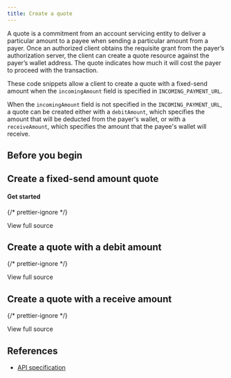 ```yaml
---
title: Create a quote
---
```



A quote is a commitment from an account servicing entity to deliver a particular amount to a payee when sending a particular amount from a payer. Once an authorized client obtains the requisite grant from the payer’s authorization server, the client can create a quote resource against the payer’s wallet address. The quote indicates how much it will cost the payer to proceed with the transaction.

These code snippets allow a client to create a quote with a fixed-send amount when the `incomingAmount` field is specified in `INCOMING_PAYMENT_URL`.

When the `incomingAmount` field is not specified in the `INCOMING_PAYMENT_URL`, a quote can be created either with a `debitAmount`, which specifies the amount that will be deducted from the payer's wallet, or with a `receiveAmount`, which specifies the amount that the payee's wallet will receive.

## Before you begin

<Global />

## Create a fixed-send amount quote

<Tabs>
<TabItem label='TypeScript'>
<Ts />

#### Get started

<ChunkedSnippet
  source='https://raw.githubusercontent.com/interledger/open-payments-snippets/main/quote/quote-create.ts'
  chunk='1'
/>

<ChunkedSnippet
  source='https://raw.githubusercontent.com/interledger/open-payments-snippets/main/quote/quote-create.ts'
  chunk='2'
/>

<ChunkedSnippet
  source='https://raw.githubusercontent.com/interledger/open-payments-snippets/main/quote/quote-create.ts'
  chunk='3'
/>

<ChunkedSnippet
  source='https://raw.githubusercontent.com/interledger/open-payments-snippets/main/quote/quote-create.ts'
  chunk='4'
/>

{/* prettier-ignore */}
<p>
  <LinkOut href='https://github.com/interledger/open-payments-snippets/blob/main/quote/quote-create.ts'>View full source</LinkOut>
</p>

## Create a quote with a debit amount

<ChunkedSnippet
  source='https://raw.githubusercontent.com/interledger/open-payments-snippets/main/quote/quote-create-debit-amount.ts'
  chunk='1'
/>

<ChunkedSnippet
  source='https://raw.githubusercontent.com/interledger/open-payments-snippets/main/quote/quote-create-debit-amount.ts'
  chunk='2'
/>

<ChunkedSnippet
  source='https://raw.githubusercontent.com/interledger/open-payments-snippets/main/quote/quote-create-debit-amount.ts'
  chunk='3'
/>

<ChunkedSnippet
  source='https://raw.githubusercontent.com/interledger/open-payments-snippets/main/quote/quote-create-debit-amount.ts'
  chunk='4'
/>

<ChunkedSnippet
  source='https://raw.githubusercontent.com/interledger/open-payments-snippets/main/quote/quote-create-debit-amount.ts'
  chunk='5'
/>

{/* prettier-ignore */}
<p>
  <LinkOut href='https://github.com/interledger/open-payments-snippets/blob/main/quote/quote-create-debit-amount.ts'>View full source</LinkOut>
</p>

## Create a quote with a receive amount

<ChunkedSnippet
  source='https://raw.githubusercontent.com/interledger/open-payments-snippets/main/quote/quote-create-receive-amount.ts'
  chunk='1'
/>

<ChunkedSnippet
  source='https://raw.githubusercontent.com/interledger/open-payments-snippets/main/quote/quote-create-receive-amount.ts'
  chunk='2'
/>

<ChunkedSnippet
  source='https://raw.githubusercontent.com/interledger/open-payments-snippets/main/quote/quote-create-receive-amount.ts'
  chunk='3'
/>

<ChunkedSnippet
  source='https://raw.githubusercontent.com/interledger/open-payments-snippets/main/quote/quote-create-receive-amount.ts'
  chunk='4'
/>

<ChunkedSnippet
  source='https://raw.githubusercontent.com/interledger/open-payments-snippets/main/quote/quote-create-receive-amount.ts'
  chunk='5'
/>

{/* prettier-ignore */}
<p>
  <LinkOut href='https://github.com/interledger/open-payments-snippets/blob/main/quote/quote-create-receive-amount.ts'>View full source</LinkOut>
</p>

</TabItem>
</Tabs>

## References

- [API specification](/apis/resource-server/operations/create-quote)
